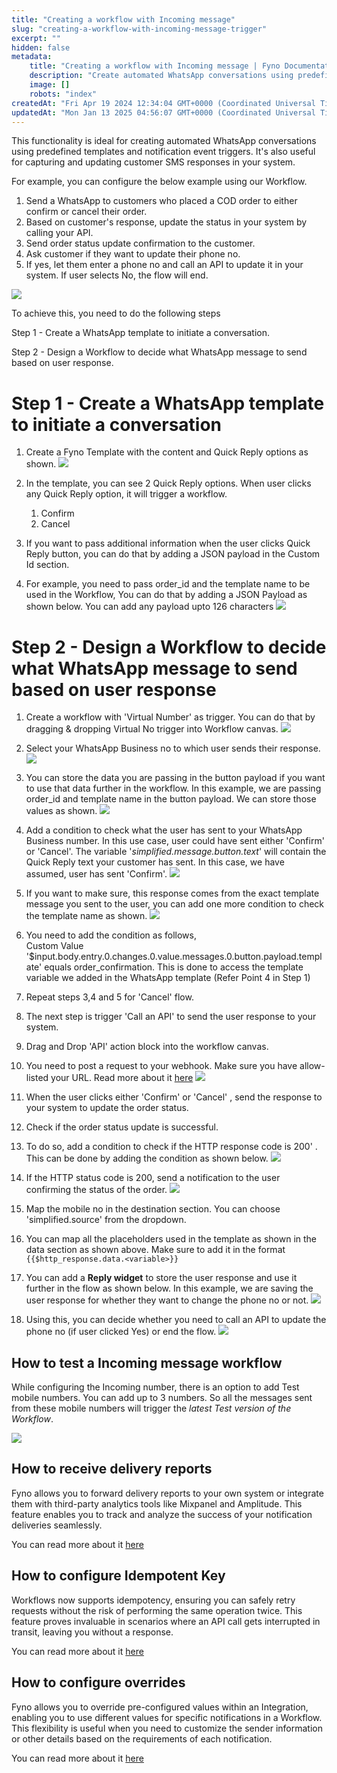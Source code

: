 ```yaml
---
title: "Creating a workflow with Incoming message"
slug: "creating-a-workflow-with-incoming-message-trigger"
excerpt: ""
hidden: false
metadata:
    title: "Creating a workflow with Incoming message | Fyno Documentation"
    description: "Create automated WhatsApp conversations using predefined templates and event triggers. It's also useful for capturing and updating customer SMS responses in your system."
    image: []
    robots: "index"
createdAt: "Fri Apr 19 2024 12:34:04 GMT+0000 (Coordinated Universal Time)"
updatedAt: "Mon Jan 13 2025 04:56:07 GMT+0000 (Coordinated Universal Time)"
---
```


This functionality is ideal for creating automated WhatsApp conversations using predefined templates and notification event triggers. It's also useful for capturing and updating customer SMS responses in your system.

For example, you can configure the below example using our Workflow.

1. Send a WhatsApp to customers who placed a COD order to either confirm or cancel their order.
2. Based on customer's response, update the status in your system by calling your API.
3. Send order status update confirmation to the customer.
4. Ask customer if they want to update their phone no.
5. If yes, let them enter a phone no and call an API to update it in your system. If user selects No, the flow will end.

![](https://files.readme.io/23148faf071fcbb59991a1055685dfb90da35e1806735223cdb85e6bd5c861d0-flow_usecase.png)

To achieve this, you need to do the following steps

Step 1 - Create a WhatsApp template to initiate a conversation.

Step 2 - Design a Workflow to decide what WhatsApp message to send based on user response.

# Step 1 - Create a WhatsApp template to initiate a conversation

1. Create a Fyno Template with the content and Quick Reply options as shown.
   ![](https://files.readme.io/1369d49-WA_template_QR.png)

2. In the template, you can see 2 Quick Reply options. When user clicks any Quick Reply option, it will trigger a workflow.
    1. Confirm
    2. Cancel
3. If you want to pass additional information when the user clicks Quick Reply button, you can do that by adding a JSON payload in the Custom Id section.
4. For example, you need to pass order_id and the template name to be used in the Workflow, You can do that by adding a JSON Payload as shown below. You can add any payload upto 126 characters
   ![](https://files.readme.io/183f9ed-dynamic_payload_QR.png)

# Step 2 - Design a Workflow to decide what WhatsApp message to send based on user response

1. Create a workflow with 'Virtual Number' as trigger. You can do that by dragging & dropping Virtual No trigger into Workflow canvas.
   ![](https://files.readme.io/6dddd38-VMN_Trigger.png)

2. Select your WhatsApp Business no to which user sends their response.
   ![](https://files.readme.io/aa54674-VMN_Choose_no.png)

3. You can store the data you are passing in the button payload if you want to use that data further in the workflow. In this example, we are passing order_id and template name in the button payload. We can store those values as shown.
   ![](https://files.readme.io/f27d71ec69009694e212fde5cad1d0cb6789a961267b336095b3f7dee0add82d-store_data.png)

4. Add a condition to check what the user has sent to your WhatsApp Business number. In this use case, user could have sent either 'Confirm' or 'Cancel'. The variable '_simplified.message.button.text_' will contain the Quick Reply text your customer has sent. In this case, we have assumed, user has sent 'Confirm'.
   ![](https://files.readme.io/12535fb-check_user_input.png)

5. If you want to make sure, this response comes from the exact template message you sent to the user, you can add one more condition to check the template name as shown.
   ![](https://files.readme.io/bd5f73f-template_additional_condn.png)

6. You need to add the condition as follows,  
   Custom Value '$input.body.entry.0.changes.0.value.messages.0.button.payload.template' equals order_confirmation. This is done to access the template variable we added in the WhatsApp template (Refer Point 4 in Step 1)
7. Repeat steps 3,4 and 5 for 'Cancel' flow.
8. The next step is trigger 'Call an API' to send the user response to your system.
9. Drag and Drop 'API' action block into the workflow canvas.
10. You need to post a request to your webhook. Make sure you have allow-listed your URL. Read more about it [here](./allowlist-url)
    ![](https://files.readme.io/82f8f81-call_api_address.png)

11. When the user clicks either 'Confirm' or 'Cancel' , send the response to your system to update the order status.
12. Check if the order status update is successful.
13. To do so, add a condition to check if the HTTP response code is 200' . This can be done by adding the condition as shown below.
    ![](https://files.readme.io/b4195d8-http_status_code.png)

14. If the HTTP status code is 200, send a notification to the user confirming the status of the order.
    ![](https://files.readme.io/5cd9346-Screenshot_2024-07-15_at_3.36.02_PM.png)

15. Map the mobile no in the destination section. You can choose 'simplified.source' from the dropdown.
16. You can map all the placeholders used in the template as shown in the data section as shown above. Make sure to add it in the format `{{$http_response.data.<variable>}}`
17. You can add a **Reply widget** to store the user response and use it further in the flow as shown below. In this example, we are saving the user response for whether they want to change the phone no or not.
    ![](https://files.readme.io/6fa3c3dd2577765a97671f0ae8744c59994d8ede6fd6b861edca7c616bd24932-wait_for_reply.png)

18. Using this, you can decide whether you need to call an API to update the phone no (if user clicked Yes) or end the flow.
    ![](https://files.readme.io/c274d5f382b278e5d984a7edcf3dabf60a0f0aba618625809d93f2b7d954b4cb-flow_reply.png)

## How to test a Incoming message workflow

While configuring the Incoming number, there is an option to add Test mobile numbers. You can add up to 3 numbers. So all the messages sent from these mobile numbers will trigger the _latest Test version of the Workflow_.

![](https://files.readme.io/29783d5bd389093e64bbb89bb26b04036f494dec65ac622d9d3527704a09aba2-Screenshot_2025-01-13_at_10.23.56_AM.png)

## How to receive delivery reports

Fyno allows you to forward delivery reports to your own system or integrate them with third-party analytics tools like Mixpanel and Amplitude. This feature enables you to track and analyze the success of your notification deliveries seamlessly.

You can read more about it [here](./receive-delivery-reports)

## How to configure Idempotent Key

Workflows now supports idempotency, ensuring you can safely retry requests without the risk of performing the same operation twice. This feature proves invaluable in scenarios where an API call gets interrupted in transit, leaving you without a response.

You can read more about it [here](./configure-idempotent-key-workflow)

## How to configure overrides

Fyno allows you to override pre-configured values within an Integration, enabling you to use different values for specific notifications in a Workflow. This flexibility is useful when you need to customize the sender information or other details based on the requirements of each notification.

You can read more about it [here](./configure-overrides-workflow)
